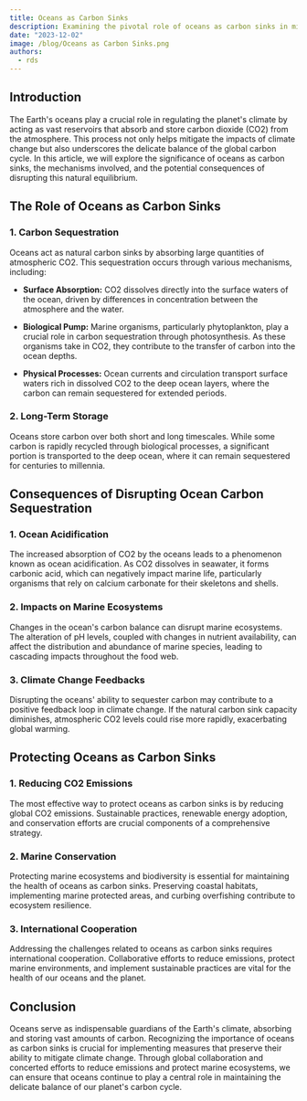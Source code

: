 ```yaml
---
title: Oceans as Carbon Sinks
description: Examining the pivotal role of oceans as carbon sinks in mitigating climate change, understanding their capacity to absorb and store carbon dioxide for a more sustainable planet
date: "2023-12-02"
image: /blog/Oceans as Carbon Sinks.png
authors:
  - rds
---
```


## Introduction

The Earth's oceans play a crucial role in regulating the planet's climate by acting as vast reservoirs that absorb and store carbon dioxide (CO2) from the atmosphere. This process not only helps mitigate the impacts of climate change but also underscores the delicate balance of the global carbon cycle. In this article, we will explore the significance of oceans as carbon sinks, the mechanisms involved, and the potential consequences of disrupting this natural equilibrium.

## The Role of Oceans as Carbon Sinks

### 1. **Carbon Sequestration**

   Oceans act as natural carbon sinks by absorbing large quantities of atmospheric CO2. This sequestration occurs through various mechanisms, including:

   - **Surface Absorption:** CO2 dissolves directly into the surface waters of the ocean, driven by differences in concentration between the atmosphere and the water.

   - **Biological Pump:** Marine organisms, particularly phytoplankton, play a crucial role in carbon sequestration through photosynthesis. As these organisms take in CO2, they contribute to the transfer of carbon into the ocean depths.

   - **Physical Processes:** Ocean currents and circulation transport surface waters rich in dissolved CO2 to the deep ocean layers, where the carbon can remain sequestered for extended periods.

### 2. **Long-Term Storage**

   Oceans store carbon over both short and long timescales. While some carbon is rapidly recycled through biological processes, a significant portion is transported to the deep ocean, where it can remain sequestered for centuries to millennia.

## Consequences of Disrupting Ocean Carbon Sequestration

### 1. **Ocean Acidification**

   The increased absorption of CO2 by the oceans leads to a phenomenon known as ocean acidification. As CO2 dissolves in seawater, it forms carbonic acid, which can negatively impact marine life, particularly organisms that rely on calcium carbonate for their skeletons and shells.

### 2. **Impacts on Marine Ecosystems**

   Changes in the ocean's carbon balance can disrupt marine ecosystems. The alteration of pH levels, coupled with changes in nutrient availability, can affect the distribution and abundance of marine species, leading to cascading impacts throughout the food web.

### 3. **Climate Change Feedbacks**

   Disrupting the oceans' ability to sequester carbon may contribute to a positive feedback loop in climate change. If the natural carbon sink capacity diminishes, atmospheric CO2 levels could rise more rapidly, exacerbating global warming.

## Protecting Oceans as Carbon Sinks

### 1. **Reducing CO2 Emissions**

   The most effective way to protect oceans as carbon sinks is by reducing global CO2 emissions. Sustainable practices, renewable energy adoption, and conservation efforts are crucial components of a comprehensive strategy.

### 2. **Marine Conservation**

   Protecting marine ecosystems and biodiversity is essential for maintaining the health of oceans as carbon sinks. Preserving coastal habitats, implementing marine protected areas, and curbing overfishing contribute to ecosystem resilience.

### 3. **International Cooperation**

   Addressing the challenges related to oceans as carbon sinks requires international cooperation. Collaborative efforts to reduce emissions, protect marine environments, and implement sustainable practices are vital for the health of our oceans and the planet.

## Conclusion

Oceans serve as indispensable guardians of the Earth's climate, absorbing and storing vast amounts of carbon. Recognizing the importance of oceans as carbon sinks is crucial for implementing measures that preserve their ability to mitigate climate change. Through global collaboration and concerted efforts to reduce emissions and protect marine ecosystems, we can ensure that oceans continue to play a central role in maintaining the delicate balance of our planet's carbon cycle.
